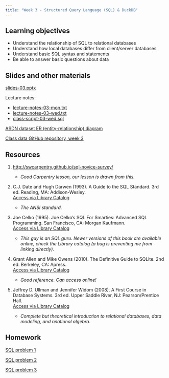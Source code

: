 ```yaml
---
title: "Week 3 - Structured Query Language (SQL) & DuckDB"
---
```


## Learning objectives

-   Understand the relationship of SQL to relational databases
-   Understand how local databases differ from client/server databases
-   Understand basic SQL syntax and statements
-   Be able to answer basic questions about data

## Slides and other materials

[slides-03.pptx](slides-03.pptx)

Lecture notes:

-   [lecture-notes-03-mon.txt](lecture-notes-03-mon.txt)
-   [lecture-notes-03-wed.txt](lecture-notes-03-wed.txt)
-   [class-script-03-wed.sql](class-script-03-wed.sql)

[ASDN dataset ER (entity-relationship) diagram](asdn-er-diagram.png)

[Class data GitHub repository, week 3](https://github.com/UCSB-Library-Research-Data-Services/bren-meds213-spring-2024-class-data/tree/main/week3)

## Resources

1.  <http://swcarpentry.github.io/sql-novice-survey/>

    -   *Good Carpentry lesson, our lesson is drawn from this.*

2.  C.J. Date and Hugh Darwen (1993). A Guide to the SQL Standard. 3rd ed. Reading, MA: Addison-Wesley.\
    [Access via Library Catalog](https://search.library.ucsb.edu/permalink/01UCSB_INST/1aqck9j/alma9913412734306531)

    -   *The ANSI standard.*

3.  Joe Celko (1995). Joe Celko's SQL For Smarties: Advanced SQL Programming. San Francisco, CA: Morgan Kaufmann.\
    [Access via Library Catalog](https://search.library.ucsb.edu/permalink/01UCSB_INST/1aqck9j/alma9913962957206531)

    -   *This guy is an SQL guru. Newer versions of this book are available online, check the Library catalog (a bug is preventing me from linking directly).*

4.  Grant Allen and Mike Owens (2010). The Definitive Guide to SQLite. 2nd ed. Berkeley, CA: Apress.\
    [Access via Library Catalog](https://search.library.ucsb.edu/permalink/01UCSB_INST/1aqck9j/alma9914806582006531)

    -   *Good reference. Can access online!*

5.  Jeffrey D. Ullman and Jennifer Widom (2008). A First Course in Database Systems. 3rd ed. Upper Saddle River, NJ: Pearson/Prentice Hall.\
    [Access via Library Catalog](https://search.library.ucsb.edu/permalink/01UCSB_INST/1aqck9j/alma990032103790203776)

    -   *Complete but theoretical introduction to relational databases, data modeling, and relational algebra.*

## Homework

[SQL problem 1](hw-03-1.qmd)

[SQL problem 2](hw-03-2.qmd)

[SQL problem 3](hw-03-3.qmd)
